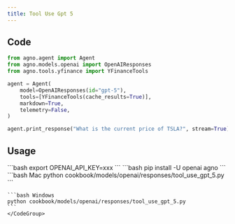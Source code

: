 ```yaml
---
title: Tool Use Gpt 5
---
```


## Code

```python cookbook/models/openai/responses/tool_use_gpt_5.py
from agno.agent import Agent
from agno.models.openai import OpenAIResponses
from agno.tools.yfinance import YFinanceTools

agent = Agent(
    model=OpenAIResponses(id="gpt-5"),
    tools=[YFinanceTools(cache_results=True)],
    markdown=True,
    telemetry=False,
)

agent.print_response("What is the current price of TSLA?", stream=True)

```

## Usage

<Steps>
  <Snippet file="create-venv-step.mdx" />

  <Step title="Set your API key">
    ```bash
    export OPENAI_API_KEY=xxx
    ```
  </Step>

  <Step title="Install libraries">
    ```bash
    pip install -U openai agno
    ```
  </Step>

  <Step title="Run Agent">
    <CodeGroup>
    ```bash Mac
    python cookbook/models/openai/responses/tool_use_gpt_5.py
    ```

    ```bash Windows
    python cookbook/models/openai/responses/tool_use_gpt_5.py
    ```
    </CodeGroup>
  </Step>
</Steps>
